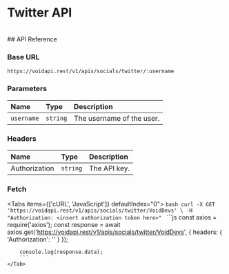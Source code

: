 # Twitter API

<br />
## API Reference

### Base URL

```http
https://voidapi.rest/v1/apis/socials/twitter/:username
```

### Parameters

| Name | Type | Description |
| :--- | :--- | :--- |
| `username` | `string` | The username of the user. |

### Headers
| Name | Type | Description |
| :--- | :--- | :--- |
| Authorization | `string` | The API key. |

### Fetch

<Tabs items={['cURL', 'JavaScript']} defaultIndex="0">
  <Tab title="cURL">
    ```bash
    curl -X GET 'https://voidapi.rest/v1/apis/socials/twitter/VoidDevs' \
        -H "Authorization: <insert authorization token here>"
    ```
    </Tab>
    <Tab title="JavaScript">
        ```js
        const axios = require('axios');
        const response = await axios.get('https://voidapi.rest/v1/apis/socials/twitter/VoidDevs', {
            headers: {
                'Authorization': '<insert authorization token here>'
            }
        });

        console.log(response.data);
        ```
    </Tab>
</Tabs>